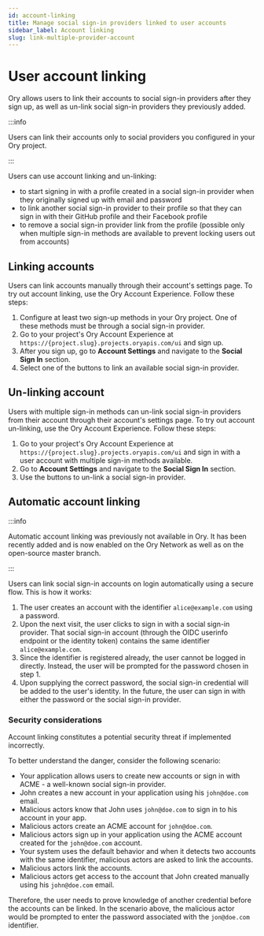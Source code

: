 ```yaml
---
id: account-linking
title: Manage social sign-in providers linked to user accounts
sidebar_label: Account linking
slug: link-multiple-provider-account
---
```


# User account linking

Ory allows users to link their accounts to social sign-in providers after they sign up, as well as un-link social sign-in
providers they previously added.

:::info

Users can link their accounts only to social providers you configured in your Ory project.

:::

Users can use account linking and un-linking:

- to start signing in with a profile created in a social sign-in provider when they originally signed up with email and password
- to link another social sign-in provider to their profile so that they can sign in with their GitHub profile and their Facebook
  profile
- to remove a social sign-in provider link from the profile (possible only when multiple sign-in methods are available to prevent
  locking users out from accounts)

## Linking accounts

Users can link accounts manually through their account's settings page. To try out account linking, use the Ory Account
Experience. Follow these steps:

1. Configure at least two sign-up methods in your Ory project. One of these methods must be through a social sign-in provider.
2. Go to your project's Ory Account Experience at `https://{project.slug}.projects.oryapis.com/ui` and sign up.
3. After you sign up, go to **Account Settings** and navigate to the **Social Sign In** section.
4. Select one of the buttons to link an available social sign-in provider.

## Un-linking account

Users with multiple sign-in methods can un-link social sign-in providers from their account through their account's settings page.
To try out account un-linking, use the Ory Account Experience. Follow these steps:

1. Go to your project's Ory Account Experience at `https://{project.slug}.projects.oryapis.com/ui` and sign in with a user account
   with multiple sign-in methods available.
2. Go to **Account Settings** and navigate to the **Social Sign In** section.
3. Use the buttons to un-link a social sign-in provider.

## Automatic account linking

:::info

Automatic account linking was previously not available in Ory. It has been recently added and is now enabled on the Ory Network as
well as on the open-source master branch.

:::

Users can link social sign-in accounts on login automatically using a secure flow. This is how it works:

1. The user creates an account with the identifier `alice@example.com` using a password.
2. Upon the next visit, the user clicks to sign in with a social sign-in provider. That social sign-in account (through the OIDC
   userinfo endpoint or the identity token) contains the same identifier `alice@example.com`.
3. Since the identifier is registered already, the user cannot be logged in directly. Instead, the user will be prompted for the
   password chosen in step 1.
4. Upon supplying the correct password, the social sign-in credential will be added to the user's identity. In the future, the
   user can sign in with either the password or the social sign-in provider.

### Security considerations

Account linking constitutes a potential security threat if implemented incorrectly.

To better understand the danger, consider the following scenario:

- Your application allows users to create new accounts or sign in with ACME - a well-known social sign-in provider.
- John creates a new account in your application using his `john@doe.com` email.
- Malicious actors know that John uses `john@doe.com` to sign in to his account in your app.
- Malicious actors create an ACME account for `john@doe.com`.
- Malicious actors sign up in your application using the ACME account created for the `john@doe.com` account.
- Your system uses the default behavior and when it detects two accounts with the same identifier, malicious actors are asked to
  link the accounts.
- Malicious actors link the accounts.
- Malicious actors get access to the account that John created manually using his `john@doe.com` email.

Therefore, the user needs to prove knowledge of another credential before the accounts can be linked. In the scenario above, the
malicious actor would be prompted to enter the password associated with the `jon@doe.com` identifier.
